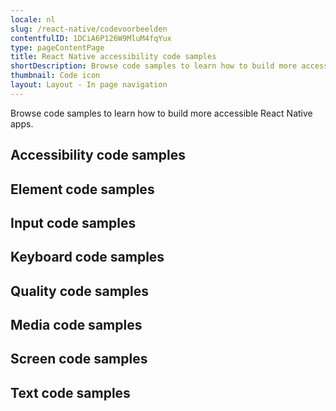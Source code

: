 ```yaml
---
locale: nl
slug: /react-native/codevoorbeelden
contentfulID: 1DCiA6P126W9MluM4fqYux
type: pageContentPage
title: React Native accessibility code samples
shortDescription: Browse code samples to learn how to build more accessible React Native apps.
thumbnail: Code icon
layout: Layout - In page navigation
---
```


Browse code samples to learn how to build more accessible React Native apps.

## Accessibility code samples

<LinkList title="List of React Native Accessibility Code samples" isHighlighted={true}>
  <LinkListItem url="https://appt.org/nl/docs/react-native/samples/accessibility-action" title="Accessibility action" pageTitle="Accessibility action on React Native" shortDescription="Accessibility actions provide alternative ways for users of assistive technologies to perform actions."/>
  <LinkListItem url="https://appt.org/nl/docs/react-native/samples/accessibility-announcement" title="Accessibility announcement" pageTitle="Accessibility announcement on React Native" shortDescription="Users of assistive technologies should be made aware of important changes in content through accessibility announcements."/>
  <LinkListItem url="https://appt.org/nl/docs/react-native/samples/accessibility-dialog" title="Accessibility dialog" pageTitle="Accessibility dialog on React Native" shortDescription="A dialog overlays the screen and offers one or more actions to proceed."/>
  <LinkListItem url="https://appt.org/nl/docs/react-native/samples/accessibility-focus-indicator" title="Accessibility focus indicator" pageTitle="Accessibility focus indicator on React Native" shortDescription="Users should know which element has focus when using a keyboard or assistive technology."/>
  <LinkListItem url="https://appt.org/nl/docs/react-native/samples/accessibility-focus" title="Accessibility focus" pageTitle="Accessibility focus on React Native" shortDescription="Sometimes you need to programmatically move the accessibility focus to a specific element."/>
  <LinkListItem url="https://appt.org/nl/docs/react-native/samples/accessibility-focusability" title="Accessibility focusability" pageTitle="Accessibility focusability on React Native" shortDescription="An element should indicate whether it should be focusable by assistive technologies or not."/>
  <LinkListItem url="https://appt.org/nl/docs/react-native/samples/accessibility-group" title="Accessibility group" pageTitle="Accessibility group on React Native" shortDescription="It is easier and quicker for users of assistive technologies to interact with grouped elements."/>
  <LinkListItem url="https://appt.org/nl/docs/react-native/samples/accessibility-hint" title="Accessibility hint" pageTitle="Accessibility hint on React Native" shortDescription="An accessibility hint helps users to understand what will happen after performing an action."/>
  <LinkListItem url="https://appt.org/nl/docs/react-native/samples/accessibility-label" title="Accessibility label" pageTitle="Accessibility label on React Native" shortDescription="An accessibility label helps users of assistive technologies to identify elements on the screen."/>
  <LinkListItem url="https://appt.org/nl/docs/react-native/samples/accessibility-language" title="Accessibility language" pageTitle="Accessibility language on React Native" shortDescription="When content is written in multiple languages, foreign words should ideally be indicated in their respective language."/>
  <LinkListItem url="https://appt.org/nl/docs/react-native/samples/accessibility-link" title="Accessibility link" pageTitle="Accessibility link on React Native" shortDescription="Links should be accessible for users of assistive technologies."/>
  <LinkListItem url="https://appt.org/nl/docs/react-native/samples/accessibility-live-region" title="Accessibility live region" pageTitle="Accessibility live region on React Native" shortDescription="A live region allows users of assistive technologies to receive updates whenever important information on the screen changes."/>
  <LinkListItem url="https://appt.org/nl/docs/react-native/samples/accessibility-modal" title="Accessibility modal" pageTitle="Accessibility modal on React Native" shortDescription="A modal overlays the screen with additional content."/>
  <LinkListItem url="https://appt.org/nl/docs/react-native/samples/accessibility-name" title="Accessibility name" pageTitle="Accessibility name on React Native" shortDescription="The accessibility name indicates the name used for interface elements by assistive technologies."/>
  <LinkListItem url="https://appt.org/nl/docs/react-native/samples/accessibility-order" title="Accessibility order" pageTitle="Accessibility order on React Native" shortDescription="Assistive technologies try to determine a logical accessibility order based on the placement and properties of the elements on the screen."/>
  <LinkListItem url="https://appt.org/nl/docs/react-native/samples/accessibility-role" title="Accessibility role" pageTitle="Accessibility role on React Native" shortDescription="An accessibility role helps users of assistive technologies to understand the purpose of elements on the screen."/>
  <LinkListItem url="https://appt.org/nl/docs/react-native/samples/accessibility-state" title="Accessibility state" pageTitle="Accessibility state on React Native" shortDescription="An accessibility state helps users of assistive technologies to understand the state of elements on the screen."/>
  <LinkListItem url="https://appt.org/nl/docs/react-native/samples/accessibility-value" title="Accessibility value" pageTitle="Accessibility value on React Native" shortDescription="An accessibility value helps users of assistive technologies to understand the value of elements on the screen."/>
</LinkList>

## Element code samples

<LinkList title="List of React Native Element Code samples" isHighlighted={true}>
  <LinkListItem url="https://appt.org/nl/docs/react-native/samples/element-focus-change" title="Element focus change" pageTitle="Element focus change on React Native" shortDescription="Whenever an element receives focus, it should not automatically trigger an event which changes context."/>
  <LinkListItem url="https://appt.org/nl/docs/react-native/samples/element-identification" title="Element identification" pageTitle="Element identification on React Native" shortDescription="Functionality that is repeated on multiple screens should use consistent identification."/>
  <LinkListItem url="https://appt.org/nl/docs/react-native/samples/element-position" title="Element position" pageTitle="Element position on React Native" shortDescription="Components that are repeated on multiple screens should have a consistent position."/>
</LinkList>

## Input code samples

<LinkList title="List of React Native Input Code samples" isHighlighted={true}>
  <LinkListItem url="https://appt.org/nl/docs/react-native/samples/input-cancellation" title="Input cancellation" pageTitle="Input cancellation on React Native" shortDescription="Users should be able to cancel accidental interaction."/>
  <LinkListItem url="https://appt.org/nl/docs/react-native/samples/input-content-type" title="Input content type" pageTitle="Input content type on React Native" shortDescription="Setting the content type for input fields helps user entering data."/>
  <LinkListItem url="https://appt.org/nl/docs/react-native/samples/input-errors" title="Input errors" pageTitle="Input errors on React Native" shortDescription="Users should be notified when they make input errors."/>
  <LinkListItem url="https://appt.org/nl/docs/react-native/samples/input-gestures" title="Input gestures" pageTitle="Input gestures on React Native" shortDescription="Gesture activated functionality should also be available without the use of gestures."/>
  <LinkListItem url="https://appt.org/nl/docs/react-native/samples/input-instructions" title="Input instructions" pageTitle="Input instructions on React Native" shortDescription="When a label might not describe the requested input sufficiently, you should add additional instructions."/>
  <LinkListItem url="https://appt.org/nl/docs/react-native/samples/input-keyboard-type" title="Input keyboard type" pageTitle="Input keyboard type on React Native" shortDescription="Setting the keyboard type for input fields helps user entering data."/>
  <LinkListItem url="https://appt.org/nl/docs/react-native/samples/input-label" title="Input label" pageTitle="Input label on React Native" shortDescription="Input fields should have labels so that users know what input data is expected."/>
  <LinkListItem url="https://appt.org/nl/docs/react-native/samples/input-motion" title="Input motion" pageTitle="Input motion on React Native" shortDescription="Provide an alternative way for actions activated by motion, to allow everyone to use the functionality."/>
  <LinkListItem url="https://appt.org/nl/docs/react-native/samples/input-predictable" title="Input predictable" pageTitle="Input predictable on React Native" shortDescription="Whenever a user provides input, there should be no change of context."/>
</LinkList>

## Keyboard code samples

<LinkList title="List of React Native Keyboard Code samples" isHighlighted={true}>
  <LinkListItem url="https://appt.org/nl/docs/react-native/samples/keyboard-order" title="Keyboard order" pageTitle="Keyboard order on React Native" shortDescription="By adjusting the keyboard order, you can provide a great experience for users that control their device using a hardware keyboard."/>
  <LinkListItem url="https://appt.org/nl/docs/react-native/samples/keyboard-shortcuts" title="Keyboard shortcuts" pageTitle="Keyboard shortcuts on React Native" shortDescription="Most people operate their smartphones with touch, but some people use an external keyboard."/>
</LinkList>

## Quality code samples

<LinkList title="List of React Native Quality Code samples" isHighlighted={true}>
  <LinkListItem url="https://appt.org/nl/docs/react-native/samples/linting" title="Linting" pageTitle="Linting on React Native" shortDescription="Linting is the process of running a tool which analyzes your code for potential errors."/>
</LinkList>

## Media code samples

<LinkList title="List of React Native Media Code samples" isHighlighted={true}>
  <LinkListItem url="https://appt.org/nl/docs/react-native/samples/audio-control" title="Audio control" pageTitle="Audio control on React Native" shortDescription="Users should be able to control audio whenever it plays automatically."/>
  <LinkListItem url="https://appt.org/nl/docs/react-native/samples/audio-description" title="Audio description" pageTitle="Audio description on React Native" shortDescription="Videos should include audio description when important visual details are shown which you cannot hear."/>
  <LinkListItem url="https://appt.org/nl/docs/react-native/samples/live-captions" title="Live captions" pageTitle="Live captions on React Native" shortDescription="Captions should be provided in real-time to enable users to understand what is being said in live videos."/>
  <LinkListItem url="https://appt.org/nl/docs/react-native/samples/captions" title="Captions" pageTitle="Captions on React Native" shortDescription="Captions should be provided to enable users to understand what is being said in videos."/>
  <LinkListItem url="https://appt.org/nl/docs/react-native/samples/transcript" title="Transcript" pageTitle="Transcript on React Native" shortDescription="Videos should contain a transcript to allow users to read what is shown in media, such as a video or podcast."/>
</LinkList>

## Screen code samples

<LinkList title="List of React Native Screen Code samples" isHighlighted={true}>
  <LinkListItem url="https://appt.org/nl/docs/react-native/samples/reduced-animations" title="Reduced animations" pageTitle="Reduced animations on React Native" shortDescription="Content which conveys a sense of motion can be a barrier for users."/>
  <LinkListItem url="https://appt.org/nl/docs/react-native/samples/contrast" title="Contrast" pageTitle="Contrast on React Native" shortDescription="Apps should provide enough contrast between text and its background so that it can be read by people with moderately low vision."/>
  <LinkListItem url="https://appt.org/nl/docs/react-native/samples/dark-mode" title="Dark mode" pageTitle="Dark mode on React Native" shortDescription="Dark mode darkens background colours and provides a more comfortable viewing experience in low light."/>
  <LinkListItem url="https://appt.org/nl/docs/react-native/samples/frequent-flashes" title="Frequent flashes" pageTitle="Frequent flashes on React Native" shortDescription="Rapidly flashing images or views can cause seizures for some users."/>
  <LinkListItem url="https://appt.org/nl/docs/react-native/samples/descriptive-headers" title="Descriptive headers" pageTitle="Descriptive headers on React Native" shortDescription="Screens should have descriptive headers, this helps users find specific content and orient themselves within your app."/>
  <LinkListItem url="https://appt.org/nl/docs/react-native/samples/descriptive-labels" title="Descriptive labels" pageTitle="Descriptive labels on React Native" shortDescription="Screens should have descriptive labels, these help users recognize which purpose controls have."/>
  <LinkListItem url="https://appt.org/nl/docs/react-native/samples/screen-orientation" title="Screen orientation" pageTitle="Screen orientation on React Native" shortDescription="Apps should adapt to the preferred display orientation of the user."/>
  <LinkListItem url="https://appt.org/nl/docs/react-native/samples/reflow" title="Reflow" pageTitle="Reflow on React Native" shortDescription="Content on the screen should reflow based on the users' preferences."/>
  <LinkListItem url="https://appt.org/nl/docs/react-native/samples/search-functionality" title="Search functionality" pageTitle="Search functionality on React Native" shortDescription="Users might have difficulty finding a specific screen."/>
  <LinkListItem url="https://appt.org/nl/docs/react-native/samples/skip-content" title="Skip content" pageTitle="Skip content on React Native" shortDescription="It can be helpful for users to skip repeated blocks of content."/>
  <LinkListItem url="https://appt.org/nl/docs/react-native/samples/adjustable-timing" title="Adjustable timing" pageTitle="Adjustable timing on React Native" shortDescription="Everyone, including people with disabilities, should have adequate time to interact with your app."/>
  <LinkListItem url="https://appt.org/nl/docs/react-native/samples/screen-title" title="Screen title" pageTitle="Screen title on React Native" shortDescription="Each screen should have a descriptive title, which helps users with identifying the screen."/>
</LinkList>

## Text code samples

<LinkList title="List of React Native Text Code samples" isHighlighted={true}>
  <LinkListItem url="https://appt.org/nl/docs/react-native/samples/bold-text" title="Bold text" pageTitle="Bold text on React Native" shortDescription="Apps should use bold text when users have indicated this as a preference in the system settings."/>
  <LinkListItem url="https://appt.org/nl/docs/react-native/samples/text-element" title="Text element" pageTitle="Text element on React Native" shortDescription="Always use text elements to display text, unless this is not possible due to styling, such as text logo's."/>
  <LinkListItem url="https://appt.org/nl/docs/react-native/samples/localization" title="Localization" pageTitle="Localization on React Native" shortDescription="Assistive technologies, such as the screen reader, use the locale for the pronunciation of utterances."/>
  <LinkListItem url="https://appt.org/nl/docs/react-native/samples/scale-text" title="Scale text" pageTitle="Scale text on React Native" shortDescription="Apps should scale text to the size specified by users in the system settings."/>
  <LinkListItem url="https://appt.org/nl/docs/react-native/samples/text-spacing" title="Text spacing" pageTitle="Text spacing on React Native" shortDescription="Content should adapt to increased spacing between lines, words, letters, and paragraphs."/>
  <LinkListItem url="https://appt.org/nl/docs/react-native/samples/text-truncation" title="Text truncation" pageTitle="Text truncation on React Native" shortDescription="Text should never get truncated in your app, even when users have enlarged their font size."/>
</LinkList>